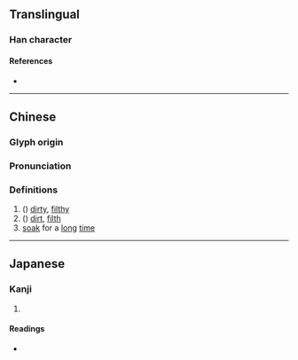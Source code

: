 {{character info/new}}
==Translingual==

===Han character===
{{Han char|rn=85|rad=水|as=08|sn=11|four=|canj=EHDV|ids=⿰氵委}}

====References====
* {{Han ref|kx=0628.200|dkj=17602|dj=1030.110|hdz=31651.090|uh=6DB9|ud=28089}}

----

==Chinese==
{{zh-forms}}

===Glyph origin===
{{Han etym}}

===Pronunciation===
{{zh-pron
|m=wō
|c=wo1
|mc=y
|oc=y
|ma=
|cat=a,n,v
}}

===Definitions===
{{zh-hanzi}}

# ({{zh-only|渨涹}}) [[dirty]], [[filthy]]
# ({{zh-only|渨涹}}) [[dirt]], [[filth]]
# [[soak]] for a [[long]] [[time]]

----

==Japanese==

===Kanji===
{{ja-kanji|grade=|rs=水08}}

# {{defn|lang=ja|sort=水08}}

====Readings====
* {{ja-readings|on=[[わ]] (wa), [[だい]] (dai), [[ね]] (ne), [[い]] (i)|kun=[[にごる]] (nigoru), [[ひたす]] (hitasu)}}